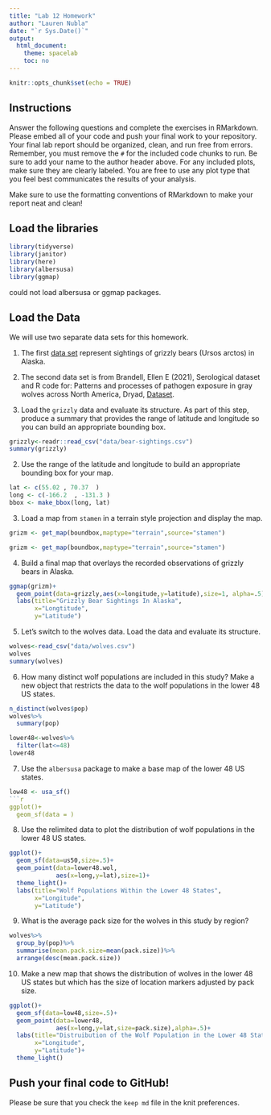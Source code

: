 ```yaml
---
title: "Lab 12 Homework"
author: "Lauren Nubla"
date: "`r Sys.Date()`"
output:
  html_document:
    theme: spacelab
    toc: no
---
```


```r
knitr::opts_chunk$set(echo = TRUE)
```

## Instructions
Answer the following questions and complete the exercises in RMarkdown. Please embed all of your code and push your final work to your repository. Your final lab report should be organized, clean, and run free from errors. Remember, you must remove the `#` for the included code chunks to run. Be sure to add your name to the author header above. For any included plots, make sure they are clearly labeled. You are free to use any plot type that you feel best communicates the results of your analysis.  

Make sure to use the formatting conventions of RMarkdown to make your report neat and clean!  

## Load the libraries
```r
library(tidyverse)
library(janitor)
library(here)
library(albersusa)
library(ggmap)
``` 
could not load albersusa or ggmap packages. 

## Load the Data
We will use two separate data sets for this homework.  

1. The first [data set](https://rcweb.dartmouth.edu/~f002d69/workshops/index_rspatial.html) represent sightings of grizzly bears (Ursos arctos) in Alaska.  
2. The second data set is from Brandell, Ellen E (2021), Serological dataset and R code for: Patterns and processes of pathogen exposure in gray wolves across North America, Dryad, [Dataset](https://doi.org/10.5061/dryad.5hqbzkh51).  

1. Load the `grizzly` data and evaluate its structure. As part of this step, produce a summary that provides the range of latitude and longitude so you can build an appropriate bounding box.
```r
grizzly<-readr::read_csv("data/bear-sightings.csv")
summary(grizzly)
```

2. Use the range of the latitude and longitude to build an appropriate bounding box for your map.
```r
lat <- c(55.02 , 70.37  )
long <- c(-166.2  , -131.3 )
bbox <- make_bbox(long, lat)
```

3. Load a map from `stamen` in a terrain style projection and display the map.
```r
grizm <- get_map(boundbox,maptype="terrain",source="stamen")
```

```r
grizm <- get_map(boundbox,maptype="terrain",source="stamen")
```

4. Build a final map that overlays the recorded observations of grizzly bears in Alaska.
```r
ggmap(grizm)+
  geom_point(data=grizzly,aes(x=longitude,y=latitude),size=1, alpha=.5)+
  labs(title="Grizzly Bear Sightings In Alaska",
       x="Longtitude",
       y="Latitude")
```

5. Let's switch to the wolves data. Load the data and evaluate its structure.
```r
wolves<-read_csv("data/wolves.csv")
wolves
summary(wolves)
```

6. How many distinct wolf populations are included in this study? Make a new object that restricts the data to the wolf populations in the lower 48 US states.
```r
n_distinct(wolves$pop)
wolves%>%
  summary(pop)
```

```r
lower48<-wolves%>%
  filter(lat<=48)
lower48
```

7. Use the `albersusa` package to make a base map of the lower 48 US states.
```r
low48 <- usa_sf()
```r
ggplot()+
  geom_sf(data = )
```


8. Use the relimited data to plot the distribution of wolf populations in the lower 48 US states.
```r
ggplot()+
  geom_sf(data=us50,size=.5)+
  geom_point(data=lower48.wol,
             aes(x=long,y=lat),size=1)+
  theme_light()+
  labs(title="Wolf Populations Within the Lower 48 States",
       x="Longitude",
       y="Latitude")
```

9. What is the average pack size for the wolves in this study by region?
```r
wolves%>%
  group_by(pop)%>%
  summarise(mean.pack.size=mean(pack.size))%>%
  arrange(desc(mean.pack.size))
```

10. Make a new map that shows the distribution of wolves in the lower 48 US states but which has the size of location markers adjusted by pack size.
```r
ggplot()+
  geom_sf(data=low48,size=.5)+
  geom_point(data=lower48,
             aes(x=long,y=lat,size=pack.size),alpha=.5)+
  labs(title="Distruibution of the Wolf Population in the Lower 48 States",
       x="Longitude",
       y="Latitude")+
  theme_light()
```

## Push your final code to GitHub!
Please be sure that you check the `keep md` file in the knit preferences. 
